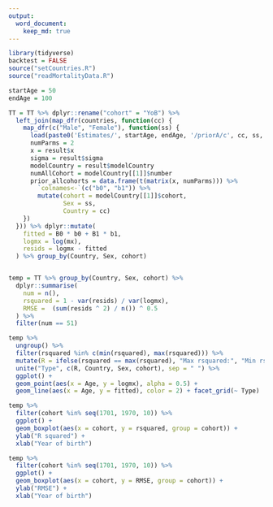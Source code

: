 ```yaml
---
output:
  word_document:
    keep_md: true
---
```


```r
library(tidyverse)
backtest = FALSE
source("setCountries.R")
source("readMortalityData.R")

startAge = 50
endAge = 100

TT = TT %>% dplyr::rename("cohort" = "YoB") %>%
  left_join(map_dfr(countries, function(cc) {
    map_dfr(c("Male", "Female"), function(ss) {
      load(paste0('Estimates/', startAge, endAge, '/priorA/c', cc, ss, 'B0B1var.rData'))
      numParms = 2
      x = result$x
      sigma = result$sigma
      modelCountry = result$modelCountry
      numAllCohort = modelCountry[[1]]$number
      prior_allcohorts = data.frame(t(matrix(x, numParms))) %>%
        `colnames<-`(c("b0", "b1")) %>%
        mutate(cohort = modelCountry[[1]]$cohort,
               Sex = ss,
               Country = cc)
    })
  })) %>% dplyr::mutate(
    fitted = B0 * b0 + B1 * b1,
    logmx = log(mx),
    resids = logmx - fitted
  ) %>% group_by(Country, Sex, cohort)


temp = TT %>% group_by(Country, Sex, cohort) %>%
  dplyr::summarise(
    num = n(),
    rsquared = 1 - var(resids) / var(logmx),
    RMSE =  (sum(resids ^ 2) / n()) ^ 0.5
  ) %>%
  filter(num == 51)


```

```r
temp %>%
  ungroup() %>%
  filter(rsquared %in% c(min(rsquared), max(rsquared))) %>%
  mutate(R = ifelse(rsquared == max(rsquared), "Max rsquared:", "Min rsquared:")) %>% left_join(TT, by = c("Country", "Sex", "cohort")) %>%
  unite("Type", c(R, Country, Sex, cohort), sep = " ") %>%
  ggplot() +
  geom_point(aes(x = Age, y = logmx), alpha = 0.5) +
  geom_line(aes(x = Age, y = fitted), color = 2) + facet_grid(~ Type)
```


```r
temp %>% 
  filter(cohort %in% seq(1701, 1970, 10)) %>%
  ggplot() +
  geom_boxplot(aes(x = cohort, y = rsquared, group = cohort)) +
  ylab("R squared") +
  xlab("Year of birth")
```

```r
temp %>% 
  filter(cohort %in% seq(1701, 1970, 10)) %>%
  ggplot() +
  geom_boxplot(aes(x = cohort, y = RMSE, group = cohort)) +
  ylab("RMSE") +
  xlab("Year of birth") 
```